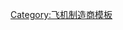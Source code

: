 {{Navbox
|name  = BAE aircraft
|title = {{flagicon|UK}}[[英國航太]]和{{flagicon|UK}}[[英國航太系統]]的飛機
|listclass = hlist

|group1 = [[戰鬥機]]
|list1  = 
* [[霍克西德利鷂式戰鬥機|鷂式]]
* [[海鹞战斗攻击机|海鷂]]
* {{link-en|鷂II式|British Aerospace Harrier II}}
* [[美洲豹攻擊機|美洲豹]]
* [[閃電戰鬥機]]
* [[龍捲風戰鬥轟炸機|龍捲風]]（與意、德合作）
* [[颱風戰鬥機|颱風]]（與意、西、德合作）

|group2 = [[教練機]]
|list2  = 
* [[鷹式教練機|鷹式]]

|group3 = [[民航飛機]]
|list3  = 
* [[BAe ATP]]
* [[BAe 125]]
* [[BAe 146]]
* [[協和式客機|协和式]]
* [[捷流31]]（與法合作）
* [[捷流41]]
* [[BAe ATP|捷流61]]
* [[BAC 1-11]]

|group4 = [[無人戰鬥航空載具|無人戰鬥機]]
|list4  = 
* {{link-en|憤怒無人機|BAE Systems HERTI}}
* [[雷神無人機]]

}}<noinclude>
[[Category:飞机制造商模板]]
</noinclude>